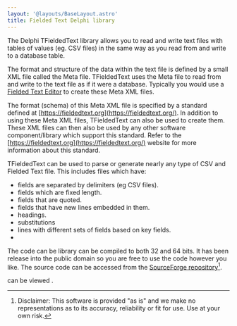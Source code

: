 ```yaml
---
layout: '@layouts/BaseLayout.astro'
title: Fielded Text Delphi library
---
```



The Delphi TFieldedText library allows you to read and write text files with tables of values (eg. CSV files) in the same way as you read from and write to a database table.

The format and structure of the data within the text file is defined by a small XML file called the Meta file.  TFieldedText uses the Meta file to read from and write to the text file as if it were a database.  Typically you would use a [Fielded Text Editor](https://fieldedtext.org/Software.html#Editors) to create these Meta XML files.

The format (schema) of this Meta XML file is specified by a standard defined at [https://fieldedtext.org](https://fieldedtext.org/).  In addition to using these Meta XML files, TFieldedText can also be used to create them.  These XML files can then also be used by any other software component/library which support this standard.  Refer to the [https://fieldedtext.org](https://fieldedtext.org/) website for more information about this standard.

TFieldedText can be used to parse or generate nearly any type of CSV and Fielded Text file.  This includes files which have:

* fields are separated by delimiters (eg CSV files).
* fields which are fixed length.
* fields that are quoted.
* fields that have new lines embedded in them.
* headings.
* substitutions
* lines with different sets of fields based on key fields.
* <Link url={featuresPage.url} text="and more ..." />

The code can be library can be compiled to both 32 and 64 bits.  It has been release into the public domain so you are free to use the code however you like.  The source code can be accessed from the [SourceForge repository](https://sourceforge.net/projects/tfieldedtext/)[^1].

<Link url={examplesPage.url} text="Code Examples" /> can be viewed <Link url={examplesPage.url} text="here" />.

[^1]: Disclaimer: This software is provided "as is" and we make no representations as to its accuracy, reliability or fit for use. Use at your own risk.
